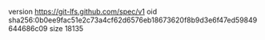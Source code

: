 version https://git-lfs.github.com/spec/v1
oid sha256:0b0ee9fac51e2c73a4cf62d6576eb18673620f8b9d3e6f47ed59849644686c09
size 18135
